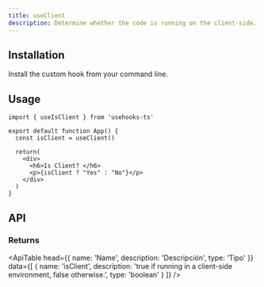 ```yaml
---
title: useClient
description: Determine whether the code is running on the client-side.
---
```


## Installation

Install the custom hook from your command line.

<Snippet pkg text='@raddix/use-client' />

## Usage

```tsx
import { useIsClient } from 'usehooks-ts'

export default function App() {
  const isClient = useClient()

  return(
    <div>
      <h6>Is Client? </h6>
      <p>{isClient ? "Yes" : "No"}</p>
    </div>
  )
}
```

## API

### Returns

<ApiTable
  head={{
    name: 'Name',
    description: 'Descripción',
    type: 'Tipo'
  }}
  data={[
    {
      name: 'isClient',
      description: 'true if running in a client-side environment, false otherwise.',
      type: 'boolean'
    }
  ]}
/>